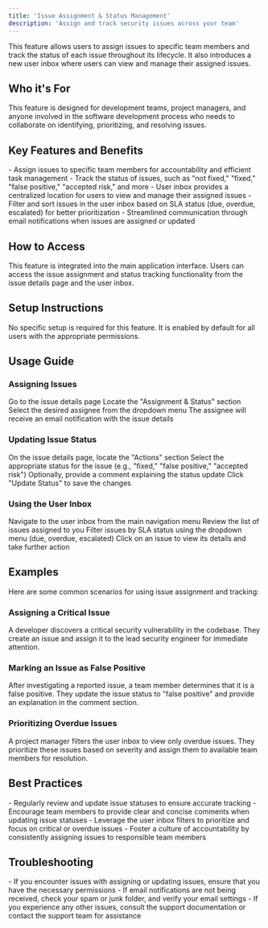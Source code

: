 ```yaml
---
title: 'Issue Assignment & Status Management'
description: 'Assign and track security issues across your team'
---
```


<Info>
This feature allows users to assign issues to specific team members and track the status of each issue throughout its lifecycle. It also introduces a new user inbox where users can view and manage their assigned issues.
</Info>

## Who it's For
This feature is designed for development teams, project managers, and anyone involved in the software development process who needs to collaborate on identifying, prioritizing, and resolving issues.

## Key Features and Benefits

<Check>
- Assign issues to specific team members for accountability and efficient task management
- Track the status of issues, such as "not fixed," "fixed," "false positive," "accepted risk," and more
- User inbox provides a centralized location for users to view and manage their assigned issues
- Filter and sort issues in the user inbox based on SLA status (due, overdue, escalated) for better prioritization
- Streamlined communication through email notifications when issues are assigned or updated
</Check>

## How to Access

<Note>
This feature is integrated into the main application interface. Users can access the issue assignment and status tracking functionality from the issue details page and the user inbox.
</Note>

## Setup Instructions

<Info>
No specific setup is required for this feature. It is enabled by default for all users with the appropriate permissions.
</Info>

## Usage Guide

### Assigning Issues
<Steps>
  <Step title="Navigate to Issue">
    Go to the issue details page
  </Step>
  <Step title="Find Assignment Section">
    Locate the "Assignment & Status" section
  </Step>
  <Step title="Select Assignee">
    Select the desired assignee from the dropdown menu
  </Step>
  <Step title="Notification">
    The assignee will receive an email notification with the issue details
  </Step>
</Steps>

### Updating Issue Status
<Steps>
  <Step title="Access Actions">
    On the issue details page, locate the "Actions" section
  </Step>
  <Step title="Choose Status">
    Select the appropriate status for the issue (e.g., "fixed," "false positive," "accepted risk")
  </Step>
  <Step title="Add Comment">
    Optionally, provide a comment explaining the status update
  </Step>
  <Step title="Save Changes">
    Click "Update Status" to save the changes
  </Step>
</Steps>

### Using the User Inbox
<Steps>
  <Step title="Access Inbox">
    Navigate to the user inbox from the main navigation menu
  </Step>
  <Step title="View Issues">
    Review the list of issues assigned to you
  </Step>
  <Step title="Filter">
    Filter issues by SLA status using the dropdown menu (due, overdue, escalated)
  </Step>
  <Step title="Take Action">
    Click on an issue to view its details and take further action
  </Step>
</Steps>

## Examples

<Info>
Here are some common scenarios for using issue assignment and tracking:
</Info>

### Assigning a Critical Issue
A developer discovers a critical security vulnerability in the codebase. They create an issue and assign it to the lead security engineer for immediate attention.

### Marking an Issue as False Positive
After investigating a reported issue, a team member determines that it is a false positive. They update the issue status to "false positive" and provide an explanation in the comment section.

### Prioritizing Overdue Issues
A project manager filters the user inbox to view only overdue issues. They prioritize these issues based on severity and assign them to available team members for resolution.

## Best Practices

<Tip>
- Regularly review and update issue statuses to ensure accurate tracking
- Encourage team members to provide clear and concise comments when updating issue statuses
- Leverage the user inbox filters to prioritize and focus on critical or overdue issues
- Foster a culture of accountability by consistently assigning issues to responsible team members
</Tip>

## Troubleshooting

<Warning>
- If you encounter issues with assigning or updating issues, ensure that you have the necessary permissions
- If email notifications are not being received, check your spam or junk folder, and verify your email settings
- If you experience any other issues, consult the support documentation or contact the support team for assistance
</Warning>

